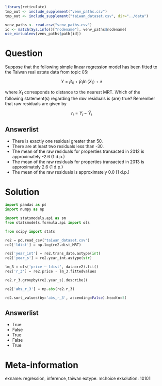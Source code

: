 ```r
library(reticulate)
tmp_out <- include_supplement("venv_paths.csv")
tmp_out <- include_supplement("taiwan_dataset.csv", dir="../data")

venv_paths <- read.csv("venv_paths.csv")
id <- match(Sys.info()["nodename"], venv_paths$nodename)
use_virtualenv(venv_paths$path[id])
```

Question
========

Suppose that the following simple linear regression model has been fitted to the 
Taiwan real estate data from topic 05:

$$
Y = \beta_0 + \beta_1 \ln (X_1) + e
$$

where $X_1$ corresponds to distance to the nearest MRT. Which of the following
statement(s) regarding the *raw* residuals is (are) true? Remember that raw 
residuals are given by

$$
r_i = Y_i - \hat{Y}_i
$$

Answerlist
----------
* There is exactly one residual greater than 50.
* There are at least two residuals less than -30.
* The mean of the raw residuals for properties transacted in 2012 is
  approximately -2.6 (1 d.p.)
* The mean of the raw residuals for properties transacted in 2013 is 
  approximately 2.6 (1 d.p.)
* The mean of the raw residuals is approximately 0.0 (1 d.p.)

Solution
========

```python
import pandas as pd
import numpy as np

import statsmodels.api as sm
from statsmodels.formula.api import ols

from scipy import stats

re2 = pd.read_csv("taiwan_dataset.csv")
re2['ldist'] = np.log(re2.dist_MRT)

re2['year_int'] = re2.trans_date.astype(int)
re2['year_s'] = re2.year_int.astype(str)

lm_3 = ols('price ~ ldist', data=re2).fit()
re2['r_3'] = re2.price - lm_3.fittedvalues

re2.r_3.groupby(re2.year_s).describe()

re2['abs_r_3'] = np.abs(re2.r_3)

re2.sort_values(by='abs_r_3', ascending=False).head(n=5)

```


Answerlist
----------
* True
* False
* True
* False
* True

Meta-information
================
exname: regression, inference, taiwan
extype: mchoice
exsolution: 10101

